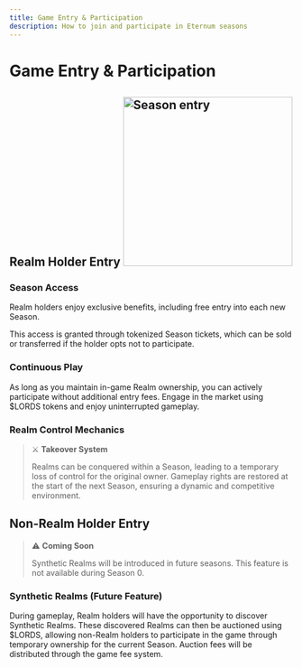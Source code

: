 ```yaml
---
title: Game Entry & Participation
description: How to join and participate in Eternum seasons
---
```


# Game Entry & Participation

## Realm Holder Entry <img src="/ring_pass.png" alt="Season entry" width="300" className=" float-right" />

### Season Access

Realm holders enjoy exclusive benefits, including free entry into each new Season. 

This access is granted through
tokenized Season tickets, which can be sold or transferred if the holder opts not to participate.

### Continuous Play

As long as you maintain in-game Realm ownership, you can actively participate without additional entry fees. Engage in
the market using $LORDS tokens and enjoy uninterrupted gameplay.

### Realm Control Mechanics

> ⚔️ **Takeover System**
>
> Realms can be conquered within a Season, leading to a temporary loss of control for the original owner. Gameplay
> rights are restored at the start of the next Season, ensuring a dynamic and competitive environment.

## Non-Realm Holder Entry

> ⚠️ **Coming Soon**
>
> Synthetic Realms will be introduced in future seasons. This feature is not available during Season 0.

### Synthetic Realms (Future Feature)

During gameplay, Realm holders will have the opportunity to discover Synthetic Realms. These discovered Realms can then
be auctioned using $LORDS, allowing non-Realm holders to participate in the game through temporary ownership for the
current Season. Auction fees will be distributed through the game fee system.

